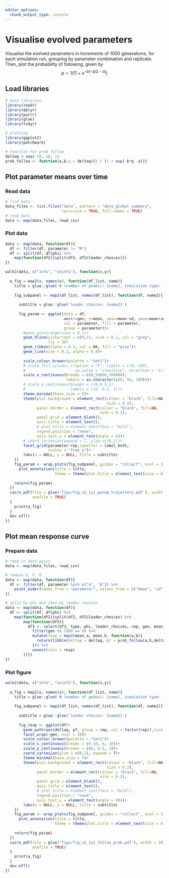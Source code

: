 ```yaml
---
editor_options:
  chunk_output_type: console
---
```


# Visualise evolved parameters

Visualise the evolved parameters in increments of 1000 generations, for each simulation run, grouping by parameter combination and replicate.
Then, plot the probability of following, given by $$p = 1/(1 + e^{-b(-\Delta Q - a)}) $$

## Load libraries 

```r
# data libraries
library(readr)
library(dplyr)
library(purrr)
library(glue)
library(tidyr)

# plotting
library(ggplot2)
library(patchwork)

# function for prob follow
deltaq = seq(-10, 10, 1)
prob_follow <- function(a,b,q = deltaq){1 / (1 + exp(-b*q -a))}
```

## Plot parameter means over time

### Read data

```r
# find data
data_files <- list.files("data", pattern = "data_global_summary",
                         recursive = TRUE, full.names = TRUE)
# read data
data <- map(data_files, read_csv)
```

### Plot data

```r
data <- map(data, function(df){
  df <- filter(df, parameter != "M")
  df <- split(df, df$phi) %>% 
    map(function(df2){split(df2, df2$leader_choices)})
})

walk2(data, c("info", "noinfo"), function(x,y){
  
  a_fig = map2(x, names(x), function(df_list, name){
    title = glue::glue('Φ (number of peaks): {name}, simulation type: {y}')
    
    fig_subpanel <- map2(df_list, names(df_list), function(df, name2){
      
      subtitle = glue::glue('leader choices: {name2}')
      
      fig_param <- ggplot(data = df, 
                          aes(x=gen, y=mean, ymin=mean-sd, ymax=mean+sd,
                          col = parameter, fill = parameter, 
                          group = parameter))+
        #geom_pointrange(size = 0.1)+  
        geom_hline(yintercept = c(0,1), size = 0.1, col = "grey",
                   lty = 3)+
        geom_ribbon(alpha = 0.3, col = NA, fill = "grey")+
        geom_line(size = 0.3, alpha = 0.9)+
        
        scale_colour_brewer(palette = "Set1")+
        # scale_fill_viridis_c(option = "E", limits = c(0, 250),
        #                      na.value = "steelblue", direction = -1)+
        scale_x_continuous(breaks = c(0,50000,100000),
                           labels = as.character(c(0, 50, 100)))+
        # scale_y_continuous(breaks = c(0,0.5,1),
        #                    labels = c(0, 0.5, 1))+
        theme_minimal(base_size = 5)+
        theme(plot.background = element_rect(colour = "black", fill=NA,
                                             size = 0.2),
              panel.border = element_rect(colour = "black", fill=NA,
                                          size = 0.2),
              panel.grid = element_blank(),
              axis.title = element_text(),
              # plot.title = element_text(face = "bold"),
              legend.position = "none",
              axis.text.y = element_text(angle = 0))+
        # coord_cartesian(expand = T, ylim =c(0,1))+
        facet_grid(parameter~rep,labeller = label_both,
                   scales = "free_y")+
        labs(x = NULL, y = NULL, title = subtitle)
    })
    fig_param <- wrap_plots(fig_subpanel, guides = "collect", ncol = 3)+
      plot_annotation(title = title,
                      theme = theme(plot.title = element_text(size = 6)))
    
    return(fig_param)
  })
  cairo_pdf(file = glue('figs/fig_v2_{y}_param_trajectory.pdf'), width = 10, height = 3,
            onefile = TRUE)
  {
    print(a_fig)
  }
  dev.off()
})


```

## Plot mean response curve

### Prepare data

```r
# read in data again
data <- map(data_files, read_csv)

# remove D, F, M
data <- map(data, function(df){
  df <- filter(df, parameter %in% c("a", "b")) %>% 
    pivot_wider(names_from = "parameter", values_from = c("mean", "sd"))
})

# split by phi and then by leader choices
data <- map(data, function(df){
  df <- split(df, df$phi) %>% 
    map(function(df2){split(df2, df2$leader_choices) %>% 
        map(function(df3){
          df3 <- select(df3, type, phi, leader_choices, rep, gen, mean_a, mean_b) %>% 
            filter(gen %% 2000 == 0) %>% 
            mutate(resp = map2(mean_a, mean_b, function(a,b){
              return(tibble(deltaq = deltaq, pf = prob_follow(a,b,deltaq)))
            })) %>% 
            unnest(cols = resp)
        })})
})

```

### Plot figure

```r
walk2(data, c("info", "noinfo"), function(x,y){
  
  a_fig = map2(x, names(x), function(df_list, name){
    title = glue::glue('Φ (number of peaks): {name}, simulation type: {y}')
    
    fig_subpanel <- map2(df_list, names(df_list), function(df, name2){
      
      subtitle = glue::glue('leader choices: {name2}')
      
      fig_resp <- ggplot(df)+
        geom_path(aes(deltaq, pf, group = rep, col = factor(rep)),size = 0.2)+
        facet_wrap(~gen, ncol = 10)+
        scale_colour_brewer(palette = "Set1")+
        scale_x_continuous(breaks = c(-10, 0, 10))+
        scale_y_continuous(breaks = c(0, 0.5, 1))+
        coord_cartesian(ylim = c(0,1), expand = T)+
        theme_minimal(base_size = 5)+
        theme(plot.background = element_rect(colour = "black", fill=NA,
                                             size = 0.2),
              panel.border = element_rect(colour = "black", fill=NA,
                                          size = 0.2),
              panel.grid = element_blank(),
              axis.title = element_text(),
              # plot.title = element_text(face = "bold"),
              legend.position = "none",
              axis.text.y = element_text(angle = 90))+
        labs(x = NULL, y = NULL, title = subtitle)
    })
    fig_param <- wrap_plots(fig_subpanel, guides = "collect", ncol = 3)+
      plot_annotation(title = title,
                      theme = theme(plot.title = element_text(size = 6)))
    
    return(fig_param)
  })
  cairo_pdf(file = glue('figs/fig_v2_{y}_follow_prob.pdf'), width = 10, height = 3,
            onefile = TRUE)
  {
    print(a_fig)
  }
  dev.off()
})

```

